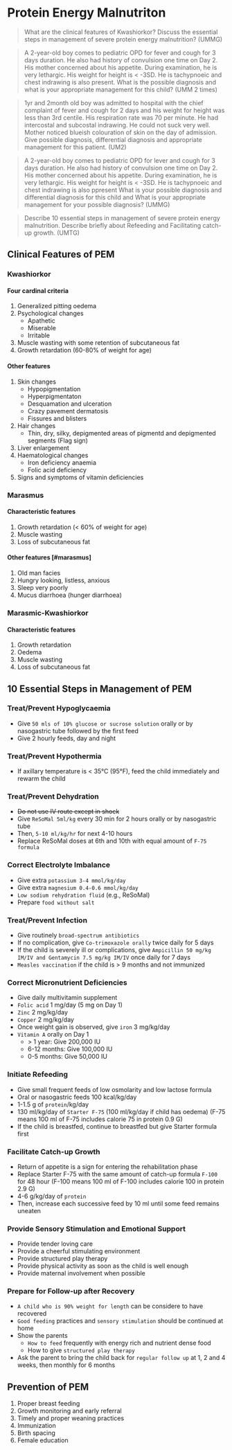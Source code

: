 # Protein Energy Malnutriton

> What are the clinical features of Kwashiorkor? Discuss the essential steps in management of severe protein energy malnutrition? (UMMG)

> A 2-year-old boy comes to pediatric OPD for fever and cough for 3 days duration. He also had history of convulsion one time on Day 2. His mother concerned about his appetite. During examination, he is very lethargic. His weight for height is < -3SD. He is tachypnoeic and chest indrawing is also present. What is the possible diagnosis and what is your appropriate management for this child? (UMM 2 times)

> 1yr and 2month old boy was admitted to hospital with the chief complaint of fever and cough for 2 days and his weight for height was less than 3rd centile. His respiration rate was 70 per minute. He had intercostal and subcostal indrawing. He could not suck very well. Mother noticed blueish colouration of skin on the day of admission. Give possible diagnosis, differential diagnosis and appropriate management for this patient. (UM2)

> A 2-year-old boy comes to pediatric OPD for lever and cough for 3 days duration. He also had history of convulsion one time on Day 2. His mother concerned about his appetite. During examination, he is very lethargic. His weight for height is < -3SD. He is tachypnoeic and chest indrawing is also ppresent What is your possible diagnosis and differential diagnosis for this child and What is your appropriate management for your possible diagnosis? (UMMG)

> Describe 10 essential steps in management of severe protein energy malnutrition. Describe briefly about Refeeding and Facilitating catch-up growth. (UMTG)

## Clinical Features of PEM

### Kwashiorkor

#### Four cardinal criteria

1. Generalized pitting oedema
1. Psychological changes
   - Apathetic
   - Miserable
   - Irritable
1. Muscle wasting with some retention of subcutaneous fat
1. Growth retardation (60-80% of weight for age)

#### Other features

1. Skin changes
   - Hypopigmentation
   - Hyperpigmentaton
   - Desquamation and ulceration
   - Crazy pavement dermatosis
   - Fissures and blisters
1. Hair changes
   - Thin, dry, silky, depigmented areas of pigmentd and depigmented segments (Flag sign)
1. Liver enlargement
1. Haematological changes
   - Iron deficiency anaemia
   - Folic acid deficiency
1. Signs and symptoms of vitamin deficiencies

### Marasmus

#### Characteristic features

1. Growth retardation (< 60% of weight for age)
1. Muscle wasting
1. Loss of subcutaneous fat

#### Other features [#marasmus]

1. Old man facies
1. Hungry looking, listless, anxious
1. Sleep very poorly
1. Mucus diarrhoea (hunger diarrhoea)

### Marasmic-Kwashiorkor

#### Characteristic features

1. Growth retardation
1. Oedema
1. Muscle wasting
1. Loss of subcutaneous fat

## 10 Essential Steps in Management of PEM


<Steps>

### Treat/Prevent Hypoglycaemia

- Give `50 mls of 10% glucose or sucrose solution` orally or by nasogastric tube followed by the first feed
- Give 2 hourly feeds, day and night

### Treat/Prevent Hypothermia

- If axillary temperature is < 35°C (95°F), feed the child immediately and rewarm the child

### Treat/Prevent Dehydration

- ~~Do not use IV route except in shock~~
- Give `ReSoMal 5ml/kg` every 30 min for 2 hours orally or by nasogastric tube
- Then, `5-10 ml/kg/hr` for next 4-10 hours
- Replace ReSoMal doses at 6th and 10th with equal amount of `F-75 formula`

### Correct Electrolyte Imbalance

- Give extra `potassium 3-4 mmol/kg/day `
- Give extra `magnesium 0.4-0.6 mmol/kg/day `
- `Low sodium rehydration fluid` (e.g., ReSoMal)
- Prepare `food without salt`

### Treat/Prevent Infection

- Give routinely `broad-spectrum antibiotics`
- If no complication, give `Co-trimoxazole orally` twice daily for 5 days
- If the child is severely ill or complications, give `Ampicillin 50 mg/kg IM/IV and Gentamycin 7.5 mg/kg IM/IV` once daily for 7 days
- `Measles vaccination` if the child is > 9 months and not immunized

### Correct Micronutrient Deficiencies

- Give daily multivitamin supplement
- `Folic acid` 1 mg/day (5 mg on Day 1)
- `Zinc` 2 mg/kg/day
- `Copper` 2 mg/kg/day
- Once weight gain is observed, give `iron` 3 mg/kg/day
- `Vitamin A` orally on Day 1
  - \> 1 year: Give 200,000 IU
  - 6-12 months: Give 100,000 IU
  - 0-5 months: Give 50,000 IU

### Initiate Refeeding

- Give small frequent feeds of low osmolarity and low lactose formula
- Oral or nasogastric feeds 100 kcal/kg/day
- 1-1.5 g of `protein`/kg/day
- 130 ml/kg/day of `Starter F-75` (100 ml/kg/day if child has oedema) (F-75 means 100 ml of F-75 includes calorie 75 in protein 0.9 G)
- If the child is breastfed, continue to breastfed but give Starter formula first

### Facilitate Catch-up Growth

- Return of appetite is a sign for entering the rehabilitation phase
- Replace Starter F-75 with the same amount of catch-up formula `F-100` for 48 hour (F-100 means 100 ml of F-100 includes calorie 100 in protein 2.9 G)
- 4-6 g/kg/day of `protein`
- Then, increase each successive feed by 10 ml until some feed remains uneaten

### Provide Sensory Stimulation and Emotional Support

- Provide tender loving care
- Provide a cheerful stimulating environment
- Provide structured play therapy
- Provide physical activity as soon as the child is well enough
- Provide maternal involvement when possible

### Prepare for Follow-up after Recovery

- `A child who is 90% weight for length` can be considere to have recovered
- `Good feeding` practices and `sensory stimulation` should be continued at home
- Show the parents
  - `How to feed` frequently with energy rich and nutrient dense food
  - How to give `structured play therapy`
- Ask the parent to bring the child back for `regular follow up` at 1, 2 and 4 weeks, then monthly for 6 months

</Steps>

## Prevention of PEM

1. Proper breast feeding
1. Growth monitoring and early referral
1. Timely and proper weaning practices
1. Immunization
1. Birth spacing
1. Female education
